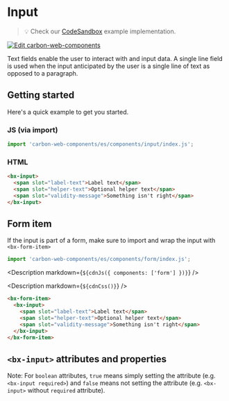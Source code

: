 
# Input

> 💡 Check our
> [CodeSandbox](https://codesandbox.io/s/github/carbon-design-system/carbon-web-components/tree/main/examples/codesandbox/basic/components/input)
> example implementation.

[![Edit carbon-web-components](https://codesandbox.io/static/img/play-codesandbox.svg)](https://codesandbox.io/s/github/carbon-design-system/carbon-web-components/tree/main/examples/codesandbox/basic/components/input)

Text fields enable the user to interact with and input data.
A single line field is used when the input anticipated by the user is a single line of text as opposed to a paragraph.

## Getting started

Here's a quick example to get you started.

### JS (via import)

```javascript
import 'carbon-web-components/es/components/input/index.js';
```

### HTML

```html
<bx-input>
  <span slot="label-text">Label text</span>
  <span slot="helper-text">Optional helper text</span>
  <span slot="validity-message">Something isn't right</span>
</bx-input>
```

## Form item

If the input is part of a form, make sure to import and wrap the input with `<bx-form-item>`

```javascript
import 'carbon-web-components/es/components/form/index.js';
```

<Description markdown={`${cdnJs({ components: ['form'] })}`} />

<Description markdown={`${cdnCss()}`} />

```html
<bx-form-item>
  <bx-input>
    <span slot="label-text">Label text</span>
    <span slot="helper-text">Optional helper text</span>
    <span slot="validity-message">Something isn't right</span>
  </bx-input>
</bx-form-item>
```

## `<bx-input>` attributes and properties

Note: For `boolean` attributes, `true` means simply setting the attribute (e.g. `<bx-input required>`) and `false` means not setting the attribute (e.g. `<bx-input>` without `required` attribute).

<Props of="bx-input" />
